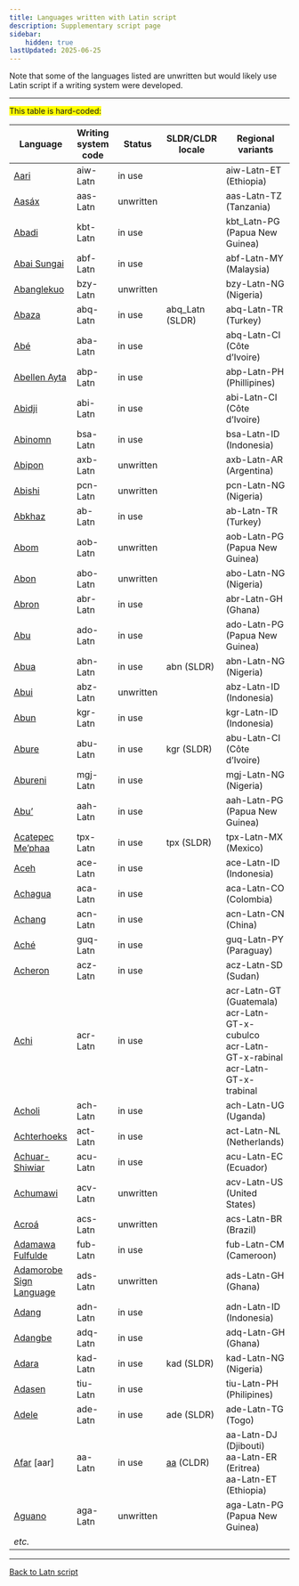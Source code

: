 ```yaml
---
title: Languages written with Latin script
description: Supplementary script page
sidebar:
    hidden: true
lastUpdated: 2025-06-25
---
```



Note that some of the languages listed are unwritten but would likely use Latin script if a writing system were developed.

<WsList script="Latn" />

<hr/>

<span style="background-color:yellow">This table is hard-coded:</span>

Language | Writing system<br/>code | Status | SLDR/CLDR<br/>locale | Regional<br/>variants |
-------- | ---------------------- | ------ | ------------------- | -------------------- |
<u>Aari</u> | aiw-Latn | in use | | aiw-Latn-ET (Ethiopia) |
<u>Aasáx</u> | aas-Latn | unwritten | | aas-Latn-TZ (Tanzania) |
<u>Abadi</u> | kbt-Latn | in use | | kbt_Latn-PG (Papua New Guinea) |
<u>Abai Sungai</u> | abf-Latn | in use | | abf-Latn-MY (Malaysia) |
<u>Abanglekuo</u> | bzy-Latn | unwritten | | bzy-Latn-NG (Nigeria) |
<u>Abaza</u> | abq-Latn | in use | abq_Latn (SLDR) | abq-Latn-TR (Turkey) |
<u>Abé</u> | aba-Latn | in use | | abq-Latn-CI (Côte d’Ivoire) |
<u>Abellen Ayta</u> | abp-Latn | in use | | abp-Latn-PH (Phillipines) |
<u>Abidji</u> | abi-Latn | in use | | abi-Latn-CI (Côte d’Ivoire) |
<u>Abinomn</u> | bsa-Latn | in use | | bsa-Latn-ID (Indonesia) |
<u>Abipon</u> | axb-Latn | unwritten | | axb-Latn-AR (Argentina) |
<u>Abishi</u> | pcn-Latn | unwritten | | pcn-Latn-NG (Nigeria) |
<u>Abkhaz</u> | ab-Latn | in use | | ab-Latn-TR (Turkey) |
<u>Abom</u> | aob-Latn | unwritten | | aob-Latn-PG (Papua New Guinea) |
<u>Abon</u> | abo-Latn | unwritten | | abo-Latn-NG (Nigeria) |
<u>Abron</u> | abr-Latn | in use | | abr-Latn-GH (Ghana) |
<u>Abu</u> | ado-Latn | in use | | ado-Latn-PG (Papua New Guinea) |
<u>Abua</u> | abn-Latn | in use | abn (SLDR) | abn-Latn-NG (Nigeria) |
<u>Abui</u> | abz-Latn | unwritten | | abz-Latn-ID (Indonesia) |
<u>Abun</u> | kgr-Latn | in use | | kgr-Latn-ID (Indonesia) |
<u>Abure</u> | abu-Latn | in use | kgr (SLDR) | abu-Latn-CI (Côte d’Ivoire) |
<u>Abureni</u> | mgj-Latn | in use | | mgj-Latn-NG (Nigeria) |
<u>Abu’</u> | aah-Latn | in use | | aah-Latn-PG (Papua New Guinea) |
<u>Acatepec Me’phaa</u> | tpx-Latn | in use | tpx (SLDR) | tpx-Latn-MX (Mexico) |
<u>Aceh</u> | ace-Latn | in use | | ace-Latn-ID (Indonesia) |
<u>Achagua</u> | aca-Latn | in use | | aca-Latn-CO (Colombia) |
<u>Achang</u> | acn-Latn | in use | | acn-Latn-CN (China) |
<u>Aché</u> | guq-Latn | in use | | guq-Latn-PY (Paraguay) |
<u>Acheron</u> | acz-Latn | in use | | acz-Latn-SD (Sudan) |
<u>Achi</u> | acr-Latn | in use | | acr-Latn-GT (Guatemala)<br/>acr-Latn-GT-x-cubulco<br/>acr-Latn-GT-x-rabinal<br/>acr-Latn-GT-x-trabinal |
<u>Acholi</u> | ach-Latn | in use | | ach-Latn-UG (Uganda) |
<u>Achterhoeks</u> | act-Latn | in use | | act-Latn-NL (Netherlands) |
<u>Achuar-Shiwiar</u> | acu-Latn | in use | | acu-Latn-EC (Ecuador) |
<u>Achumawi</u> | acv-Latn | unwritten | | acv-Latn-US (United States) |
<u>Acroá</u> | acs-Latn | unwritten | | acs-Latn-BR (Brazil) |
<u>Adamawa Fulfulde</u> | fub-Latn | in use | | fub-Latn-CM (Cameroon) |
<u>Adamorobe Sign Language</u> | ads-Latn | unwritten | | ads-Latn-GH (Ghana) |
<u>Adang</u> | adn-Latn | in use | | adn-Latn-ID (Indonesia) |
<u>Adangbe</u> | adq-Latn | in use | | adq-Latn-GH (Ghana) |
<u>Adara</u> | kad-Latn | in use | kad (SLDR) | kad-Latn-NG (Nigeria) |
<u>Adasen</u> | tiu-Latn | in use | | tiu-Latn-PH (Philipines) |
<u>Adele</u> | ade-Latn | in use | ade (SLDR) | ade-Latn-TG (Togo) |
<u>Afar</u> \[aar\] | aa-Latn | in use | [aa](https://unicode.org/cldr/charts/47/summary/aa.html) (CLDR) | aa-Latn-DJ (Djibouti)<br/>aa-Latn-ER (Eritrea)<br/>aa-Latn-ET (Ethiopia)|
<u>Aguano</u> | aga-Latn | unwritten | | aga-Latn-PG (Papua New Guinea) |
_etc._ | | |

<hr/>

[Back to Latn script](/scrlang/script-latn)